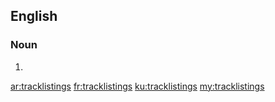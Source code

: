 ==English==

===Noun===
{{head|en|noun plural form}}

# {{plural of|tracklisting|lang=en}}

[[ar:tracklistings]]
[[fr:tracklistings]]
[[ku:tracklistings]]
[[my:tracklistings]]